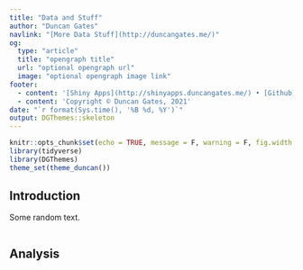 ```yaml
---
title: "Data and Stuff"
author: "Duncan Gates"
navlink: "[More Data Stuff](http://duncangates.me/)"
og:
  type: "article"
  title: "opengraph title"
  url: "optional opengraph url"
  image: "optional opengraph image link"
footer:
  - content: '[Shiny Apps](http://shinyapps.duncangates.me/) • [Github](http://www.github.com/dungates/)<br/>'
  - content: 'Copyright © Duncan Gates, 2021'
date: "`r format(Sys.time(), '%B %d, %Y')`"
output: DGThemes::skeleton
---
```


```r
knitr::opts_chunk$set(echo = TRUE, message = F, warning = F, fig.width = 10, fig.height = 10)
library(tidyverse)
library(DGThemes)
theme_set(theme_duncan())
```

## Introduction

Some random text.

```r

```


## Analysis

```r

```

